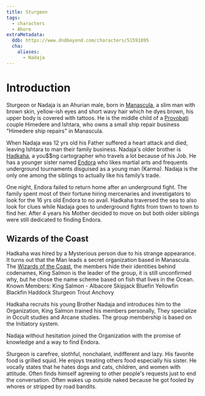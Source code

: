 ```yaml
---
title: Sturgeon
tags:
  - characters
  - Ahore
extraMetadata:
  ddb: https://www.dndbeyond.com/characters/51591895
  cha:
    aliases:
      - Nadaja
---
```


# Introduction

Sturgeon or Nadaja is an Ahurian male, born in
[Manascula](../locations/manascula.mdx), a slim man with brown skin, yellow-ish
eyes and short wavy hair which he dyes brown, his upper body is covered with
tattoos. He is the middle child of a [Provobati](/religions/ahore#provobati)
couple Himedere and Ishtara, who owns a small ship repair business "Himedere
ship repairs" in Manascula.

When Nadaja was 12 yrs old his Father suffered a heart attack and died, leaving
Ishtara to man their family business. Nadaja's older brother is
[Hadkaha](./hadkaha.mdx), a you$$ng cartographer who travels a lot because of
his Job. He has a younger sister named [Endora](./endora.mdx) who likes martial
arts and frequents underground tournaments disguised as a young man (Karma).
Nadaja is the only one among the siblings to actually like his family’s trade.

One night, Endora failed to return home after an underground fight. The family
spent most of their fortune hiring mercenaries and investigators to look for the
16 yrs old Endora to no avail. Hadkaha traversed the sea to also look for clues
while Nadaja goes to underground fights from town to town to find her. After 4
years his Mother decided to move on but both older siblings were still dedicated
to finding Endora.

## Wizards of the Coast

Hadkaha was hired by a Mysterious person due to his strange appearance. It turns
out that the Man leads a secret organization based in Manascula. The
[Wizards of the Coast](../organizations/wizards-of-the-coast.mdx), the members
hide their identities behind codenames, King Salmon is the leader of the group,
it is still unconfirmed why, but he chose the name scheme based on fish that
lives in the Ocean. Known Members: King Salmon - Albacore Skipjack Bluefin
Yellowfin Blackfin Haddock Sturgeon Trout Anchovy

Hadkaha recruits his young Brother Nadaja and introduces him to the
Organization, King Salmon trained his members personally, They specialize in
Occult studies and Arcane studies. The group membership is based on the
Initiatory system.

Nadaja without hesitation joined the Organization with the promise of knowledge
and a way to find Endora.

Sturgeon is carefree, slothful, nonchalant, indifferent and lazy. His favorite
food is grilled squid. He enjoys treating others food especially his sister. He
vocally states that he hates dogs and cats, children, and women with attitude.
Often finds himself agreeing to other people's requests just to end the
conversation. Often wakes up outside naked because he got fooled by whores or
stripped by road bandits.
